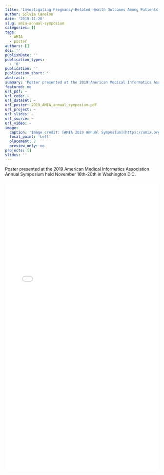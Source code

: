 ```yaml
---
title: 'Investigating Pregnancy-Related Health Outcomes Among Patients with Sickle Cell Disease and Linking with Health Disparities'
author: Silvia Canelón
date: '2019-11-20'
slug: amia-annual-symposium
categories: []
tags:
  - AMIA
  - poster
authors: []
doi: ''
publishDate: ''
publication_types:
  - '0'
publication: ''
publication_short: ''
abstract:
summary: 'Poster presented at the 2019 American Medical Informatics Association Annual Symposium held November 16th-20th in Washington D.C.'
featured: no
url_pdf: ~
url_code: ~
url_dataset: ~
url_poster: 2019_AMIA_annual_symposium.pdf
url_project: ~
url_slides: ~
url_source: ~
url_video: ~
image:
  caption: 'Image credit: [AMIA 2019 Annual Symposium](https://amia.org/amia2019)'
  focal_point: 'Left'
  placement: 2
  preview_only: no
projects: []
slides: ''
---
```


Poster presented at the 2019 American Medical Informatics Association Annual Symposium held November 16th-20th in Washington D.C.

<iframe
    src="./2019_AMIA_annual_symposium.pdf"
    width="100%"
    height="950px"
    style="border:none;">
</iframe>
